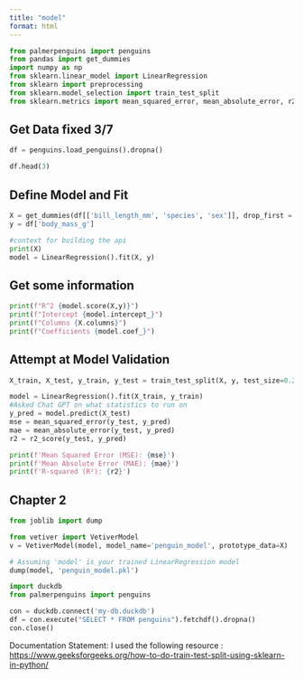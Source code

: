 ```yaml
---
title: "model"
format: html
---
```


```python
from palmerpenguins import penguins
from pandas import get_dummies
import numpy as np
from sklearn.linear_model import LinearRegression
from sklearn import preprocessing
from sklearn.model_selection import train_test_split
from sklearn.metrics import mean_squared_error, mean_absolute_error, r2_score
```

## Get Data fixed 3/7

```python
df = penguins.load_penguins().dropna()

df.head(3)
```

## Define Model and Fit

```python
X = get_dummies(df[['bill_length_mm', 'species', 'sex']], drop_first = True)
y = df['body_mass_g']

#context for building the api
print(X)
model = LinearRegression().fit(X, y)
```

## Get some information

```python
print(f"R^2 {model.score(X,y)}")
print(f"Intercept {model.intercept_}")
print(f"Columns {X.columns}")
print(f"Coefficients {model.coef_}")
```

## Attempt at Model Validation

```python
X_train, X_test, y_train, y_test = train_test_split(X, y, test_size=0.2, random_state=42)  # 80% training and 20% testing

model = LinearRegression().fit(X_train, y_train)
#Asked Chat GPT on what statistics to run on 
y_pred = model.predict(X_test)
mse = mean_squared_error(y_test, y_pred)
mae = mean_absolute_error(y_test, y_pred)
r2 = r2_score(y_test, y_pred)

print(f'Mean Squared Error (MSE): {mse}')
print(f'Mean Absolute Error (MAE): {mae}')
print(f'R-squared (R²): {r2}')
```

## Chapter 2

```python
from joblib import dump

from vetiver import VetiverModel
v = VetiverModel(model, model_name='penguin_model', prototype_data=X)

# Assuming 'model' is your trained LinearRegression model
dump(model, 'penguin_model.pkl')
```

```python
import duckdb
from palmerpenguins import penguins

con = duckdb.connect('my-db.duckdb')
df = con.execute("SELECT * FROM penguins").fetchdf().dropna()
con.close()
```

Documentation Statement: I used the following resource : <https://www.geeksforgeeks.org/how-to-do-train-test-split-using-sklearn-in-python/>
